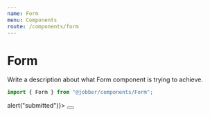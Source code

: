 ```yaml
---
name: Form
menu: Components
route: /components/form
---
```



# Form

<ComponentStatus stage="pre" responsive="no" accessible="no" />

Write a description about what Form component is trying to achieve.

```ts
import { Form } from "@jobber/components/Form";
```

<Playground>
  <Form onSubmit={() => alert("submitted")}>
    <InputText
      placeholder="First Name"
      name="firstName"
      validations={{
        required: {
          value: true,
          message: "Tell us your name"
        },
        minLength: {
          value: 3,
          message: "That name is too short"
        }
      }}
    />
    <Button label="Submit Form" />
  </Form>
</Playground>
